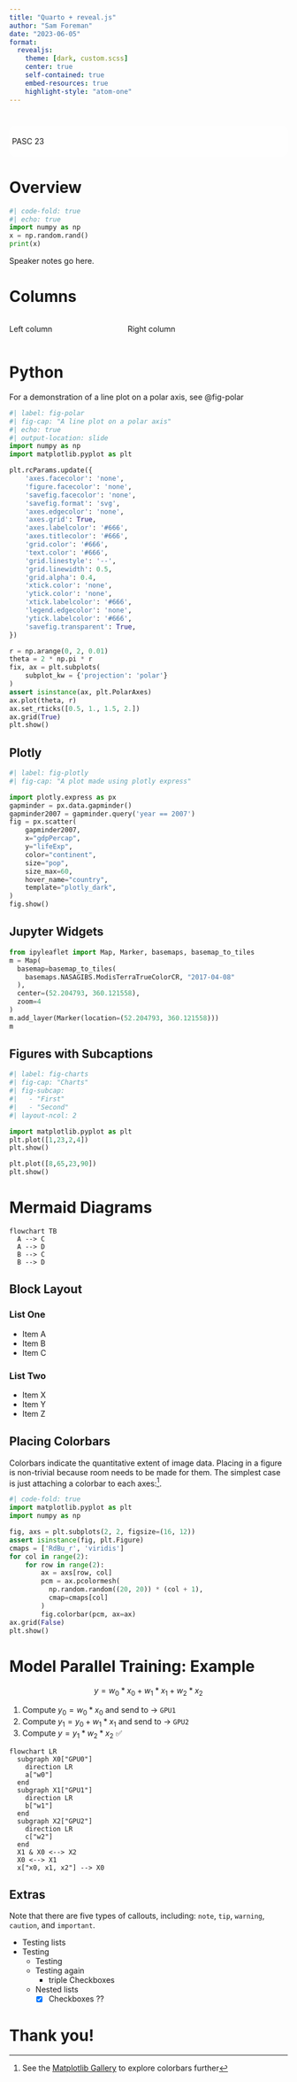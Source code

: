 ```yaml
---
title: "Quarto + reveal.js"
author: "Sam Foreman"
date: "2023-06-05"
format:
  revealjs:
    theme: [dark, custom.scss]
    center: true
    self-contained: true
    embed-resources: true
    highlight-style: "atom-one"
---
```


#  {background-color="white" background-iframe="grid-worms/index.html"}

::: {style="background-color:#ffffffbb; border-radius: 10px; padding: 5px;"}
::: r-fit-text
PASC 23
:::

:::


# Overview

```python
#| code-fold: true
#| echo: true
import numpy as np
x = np.random.rand()
print(x)
```

::: {.notes}
Speaker notes go here.
:::

# Columns

:::: {.columns}

::: {.column width="40%"}
Left column
:::

::: {.column width="60%"}
Right column
:::

::::

# Python {.scrollable}

For a demonstration of a line plot on a polar axis, see @fig-polar

```python
#| label: fig-polar
#| fig-cap: "A line plot on a polar axis"
#| echo: true
#| output-location: slide
import numpy as np
import matplotlib.pyplot as plt

plt.rcParams.update({
    'axes.facecolor': 'none',
    'figure.facecolor': 'none',
    'savefig.facecolor': 'none',
    'savefig.format': 'svg',
    'axes.edgecolor': 'none',
    'axes.grid': True,
    'axes.labelcolor': '#666',
    'axes.titlecolor': '#666',
    'grid.color': '#666',
    'text.color': '#666',
    'grid.linestyle': '--',
    'grid.linewidth': 0.5,
    'grid.alpha': 0.4,
    'xtick.color': 'none',
    'ytick.color': 'none',
    'xtick.labelcolor': '#666',
    'legend.edgecolor': 'none',
    'ytick.labelcolor': '#666',
    'savefig.transparent': True,
})

r = np.arange(0, 2, 0.01)
theta = 2 * np.pi * r
fix, ax = plt.subplots(
    subplot_kw = {'projection': 'polar'}
)
assert isinstance(ax, plt.PolarAxes)
ax.plot(theta, r)
ax.set_rticks([0.5, 1., 1.5, 2.])
ax.grid(True)
plt.show()
```

## Plotly

```python
#| label: fig-plotly
#| fig-cap: "A plot made using plotly express"

import plotly.express as px
gapminder = px.data.gapminder()
gapminder2007 = gapminder.query('year == 2007')
fig = px.scatter(
    gapminder2007,
    x="gdpPercap",
    y="lifeExp",
    color="continent",
    size="pop",
    size_max=60,
    hover_name="country",
    template="plotly_dark",
)
fig.show()
```

## Jupyter Widgets

```python
from ipyleaflet import Map, Marker, basemaps, basemap_to_tiles
m = Map(
  basemap=basemap_to_tiles(
    basemaps.NASAGIBS.ModisTerraTrueColorCR, "2017-04-08"
  ),
  center=(52.204793, 360.121558),
  zoom=4
)
m.add_layer(Marker(location=(52.204793, 360.121558)))
m
```

## Figures with Subcaptions

```python
#| label: fig-charts
#| fig-cap: "Charts"
#| fig-subcap: 
#|   - "First"
#|   - "Second"
#| layout-ncol: 2

import matplotlib.pyplot as plt
plt.plot([1,23,2,4])
plt.show()

plt.plot([8,65,23,90])
plt.show()
```

# Mermaid Diagrams

```mermaid
flowchart TB
  A --> C
  A --> D
  B --> C
  B --> D
```

## Block Layout

::: {layout-ncol=2}
### List One

- Item A
- Item B
- Item C

### List Two

- Item X
- Item Y
- Item Z
:::


## Placing Colorbars {.scrollable}

Colorbars indicate the quantitative extent of image data.
Placing in a figure is non-trivial because room needs to
be made for them. The simplest case is just attaching a 
colorbar to each axes:^[See the [Matplotlib Gallery](https://matplotlib.org/stable/gallery/subplots_axes_and_figures/colorbar_placement.html) to explore colorbars further].

```python
#| code-fold: true
import matplotlib.pyplot as plt
import numpy as np

fig, axs = plt.subplots(2, 2, figsize=(16, 12))
assert isinstance(fig, plt.Figure)
cmaps = ['RdBu_r', 'viridis']
for col in range(2):
    for row in range(2):
        ax = axs[row, col]
        pcm = ax.pcolormesh(
          np.random.random((20, 20)) * (col + 1),
          cmap=cmaps[col]
        )
        fig.colorbar(pcm, ax=ax)
ax.grid(False)
plt.show()
```

# Model Parallel Training: Example

$$y = w_0 * x_0 + w_1 * x_1 + w_2 * x_2$$

1. Compute $y_{0} = w_{0} * x_{0}$ and send to $\longrightarrow$ `GPU1`
2. Compute $y_{1} = y_{0} + w_{1} * x_{1}$ and send to $\longrightarrow$ `GPU2`
3. Compute $y = y_{1} * w_{2} * x_{2}$ ✅


```mermaid
flowchart LR
  subgraph X0["GPU0"]
    direction LR
    a["w0"]
  end
  subgraph X1["GPU1"]
    direction LR
    b["w1"]
  end
  subgraph X2["GPU2"]
    direction LR
    c["w2"]
  end
  X1 & X0 <--> X2
  X0 <--> X1
  x["x0, x1, x2"] --> X0
```

## Extras

::: {.callout-note}
Note that there are five types of callouts, including:
`note`, `tip`, `warning`, `caution`, and `important`.
:::


- Testing lists
- Testing
  - Testing
  - Testing again
    - triple Checkboxes
  - Nested lists
    - [x] Checkboxes ??

# Thank you!

```{=html}
<style type="text/css">
:root {
  --r-heading-font-weight: 500;
  --r-heading1-size: 2.0em;
  -webkit-font-smoothing:subpixel-antialiased;
  --font-smoothing:subpixel-antialiased;
}
.note {
  color:#f8f8f8;
  border-radius:8px;
  background-color:#35353540;
  width: max-content;
  border-color:#66666640;
  padding: auto;
  margin:auto;
}
</style>
```
